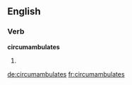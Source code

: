 ==English==

===Verb===
'''circumambulates'''

# {{third-person singular of|circumambulate}}

[[de:circumambulates]]
[[fr:circumambulates]]